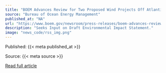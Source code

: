 ```yaml
---
title: "BOEM Advances Review for Two Proposed Wind Projects Off Atlantic Coast"
source: "Bureau of Ocean Energy Management"
published_at: "NA"
url: "https://www.boem.gov/newsroom/press-releases/boem-advances-review-two-proposed-wind-projects-atlantic-coast"
description: "Seeks Input on Draft Environmental Impact Statement."
image: "news_code/rss_img.png"
---
```



  Published: {{< meta published_at >}}
  

  Source: {{< meta source >}}
  

  [Read full article]({{< meta url >}})
  

